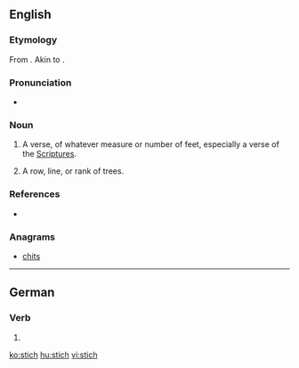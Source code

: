 {{also|Stich}}
==English==

===Etymology===
From {{etyl|grc|en}} {{term|στίχος||line, row, verse|sc=polytonic|tr=stikhos|lang=grc}}. Akin to {{term|στείχω||I go|sc=polytonic|tr=steikhō|lang=grc}}.

===Pronunciation===
* {{IPA|/stɪk/|lang=en}}

===Noun===
{{en-noun}}

# {{context|obsolete|lang=en}} A verse, of whatever measure or number of feet, especially a verse of the [[Scriptures]].
# {{context|obsolete|lang=en}} A row, line, or rank of trees.

===References===
* {{R:Webster 1913}}

===Anagrams===
* [[chits#English|chits]]

----

==German==

===Verb===
{{head|de}}

# {{de-verb form of|stechen|i|s}}

[[ko:stich]]
[[hu:stich]]
[[vi:stich]]